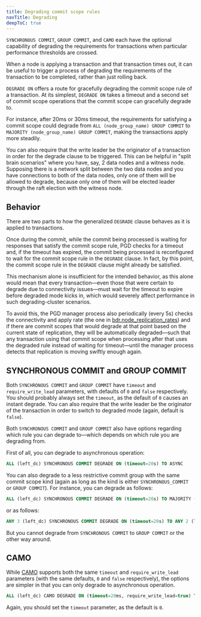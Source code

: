 ```yaml
---
title: Degrading commit scope rules
navTitle: Degrading
deepToC: true
---
```


`SYNCHRONOUS COMMIT`, `GROUP COMMIT`, and `CAMO` each have the optional capability of degrading the requirements for transactions when particular performance thresholds are crossed.

When a node is applying a transaction and that transaction times out, it can be useful to trigger a process of degrading the requirements of the transaction to be completed, rather than just rolling back. 

`DEGRADE ON` offers a route for gracefully degrading the commit scope rule of a transaction. At its simplest, `DEGRADE ON` takes a timeout and a second set of commit scope operations that the commit scope can gracefully degrade to. 

For instance, after 20ms or 30ms timeout, the requirements for satisfying a commit scope could degrade from `ALL (node_group_name) GROUP COMMIT` to `MAJORITY (node_group_name) GROUP COMMIT`, making the transactions apply more steadily.

You can also require that the write leader be the originator of a transaction in order for the degrade clause to be triggered. This can be helpful in "split brain scenarios" where you have, say, 2 data nodes and a witness node. Supposing there is a network split between the two data nodes and you have connections to both of the data nodes, only one of them will be allowed to degrade, because only one of them will be elected leader through the raft election with the witness node.

## Behavior

There are two parts to how the generalized `DEGRADE` clause behaves as it is applied to transactions. 

Once during the commit, while the commit being processed is waiting for responses that satisfy the commit scope rule, PGD checks for a timeout and, if the timeout has expired, the commit being processed is reconfigured to wait for the commit scope rule in the `DEGRADE` clause. In fact, by this point, the commit scope rule in the `DEGRADE` clause might already be satisfied.

This mechanism alone is insufficient for the intended behavior, as this alone would mean that every transaction—even those that were certain to degrade due to connectivity issues—must wait for the timeout to expire before degraded mode kicks in, which would severely affect performance in such degrading-cluster scenarios.

To avoid this, the PGD manager process also periodically (every 5s) checks the connectivity and apply rate (the one in [bdr.node_replication_rates](/pgd/5.8/reference/catalogs-visible/#bdrnode_replication_rates)) and if there are commit scopes that would degrade at that point based on the current state of replication, they will be automatically degraded—such that any transaction using that commit scope when processing after that uses the degraded rule instead of waiting for timeout—until the manager process detects that replication is moving swiftly enough again.

## SYNCHRONOUS COMMIT and GROUP COMMIT 

Both `SYNCHRONOUS COMMIT` and `GROUP COMMIT` have `timeout` and `require_write_lead` parameters, with defaults of `0` and `false` respectively. You should probably always set the `timeout`, as the default of `0` causes an instant degrade. You can also require that the write leader be the originator of the transaction in order to switch to degraded mode (again, default is `false`).

Both `SYNCHRONOUS COMMIT` and `GROUP COMMIT` also have options regarding which rule you can degrade to—which depends on which rule you are degrading from.

First of all, you can degrade to asynchronous operation:

```sql
ALL (left_dc) SYNCHRONOUS COMMIT DEGRADE ON (timeout=20s) TO ASYNC
```

You can also degrade to a less restrictive commit group with the same commit scope kind (again as long as the kind is either `SYNCHRONOUS_COMMIT` or `GROUP COMMIT`). For instance, you can degrade as follows:

```sql
ALL (left_dc) SYNCHRONOUS COMMIT DEGRADE ON (timeout=20s) TO MAJORITY (left_dc) SYNCHRONOUS COMMIT
```

or as follows:

```sql
ANY 3 (left_dc) SYNCHRONOUS COMMIT DEGRADE ON (timeout=20s) TO ANY 2 (left_dc) SYNCHRONOUS COMMIT
```

But you cannot degrade from `SYNCHRONOUS COMMIT` to `GROUP COMMIT` or the other way around.

## CAMO 

While [CAMO](camo) supports both the same `timeout` and `require_write_lead` parameters (with the same defaults, `0` and `false` respectively), the options are simpler in that you can only degrade to asynchronous operation. 

```sql
ALL (left_dc) CAMO DEGRADE ON (timeout=20ms, require_write_lead=true) TO ASYNC
```

Again, you should set the `timeout` parameter, as the default is `0`. 


